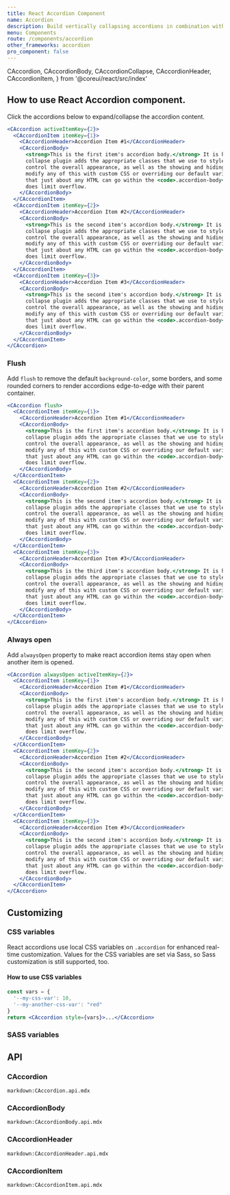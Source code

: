 ```yaml
---
title: React Accordion Component
name: Accordion
description: Build vertically collapsing accordions in combination with our React Accordion component.
menu: Components
route: /components/accordion
other_frameworks: accordion
pro_component: false
---
```



  CAccordion,
  CAccordionBody,
  CAccordionCollapse,
  CAccordionHeader,
  CAccordionItem,
} from '@coreui/react/src/index'

## How to use React Accordion component.

Click the accordions below to expand/collapse the accordion content.

```jsx preview
<CAccordion activeItemKey={2}>
  <CAccordionItem itemKey={1}>
    <CAccordionHeader>Accordion Item #1</CAccordionHeader>
    <CAccordionBody>
      <strong>This is the first item's accordion body.</strong> It is hidden by default, until the
      collapse plugin adds the appropriate classes that we use to style each element. These classes
      control the overall appearance, as well as the showing and hiding via CSS transitions. You can
      modify any of this with custom CSS or overriding our default variables. It's also worth noting
      that just about any HTML can go within the <code>.accordion-body</code>, though the transition
      does limit overflow.
    </CAccordionBody>
  </CAccordionItem>
  <CAccordionItem itemKey={2}>
    <CAccordionHeader>Accordion Item #2</CAccordionHeader>
    <CAccordionBody>
      <strong>This is the second item's accordion body.</strong> It is hidden by default, until the
      collapse plugin adds the appropriate classes that we use to style each element. These classes
      control the overall appearance, as well as the showing and hiding via CSS transitions. You can
      modify any of this with custom CSS or overriding our default variables. It's also worth noting
      that just about any HTML can go within the <code>.accordion-body</code>, though the transition
      does limit overflow.
    </CAccordionBody>
  </CAccordionItem>
  <CAccordionItem itemKey={3}>
    <CAccordionHeader>Accordion Item #3</CAccordionHeader>
    <CAccordionBody>
      <strong>This is the second item's accordion body.</strong> It is hidden by default, until the
      collapse plugin adds the appropriate classes that we use to style each element. These classes
      control the overall appearance, as well as the showing and hiding via CSS transitions. You can
      modify any of this with custom CSS or overriding our default variables. It's also worth noting
      that just about any HTML can go within the <code>.accordion-body</code>, though the transition
      does limit overflow.
    </CAccordionBody>
  </CAccordionItem>
</CAccordion>
```

### Flush

Add `flush` to remove the default `background-color`, some borders, and some rounded corners to render accordions edge-to-edge with their parent container.

```jsx preview
<CAccordion flush>
  <CAccordionItem itemKey={1}>
    <CAccordionHeader>Accordion Item #1</CAccordionHeader>
    <CAccordionBody>
      <strong>This is the first item's accordion body.</strong> It is hidden by default, until the
      collapse plugin adds the appropriate classes that we use to style each element. These classes
      control the overall appearance, as well as the showing and hiding via CSS transitions. You can
      modify any of this with custom CSS or overriding our default variables. It's also worth noting
      that just about any HTML can go within the <code>.accordion-body</code>, though the transition
      does limit overflow.
    </CAccordionBody>
  </CAccordionItem>
  <CAccordionItem itemKey={2}>
    <CAccordionHeader>Accordion Item #2</CAccordionHeader>
    <CAccordionBody>
      <strong>This is the second item's accordion body.</strong> It is hidden by default, until the
      collapse plugin adds the appropriate classes that we use to style each element. These classes
      control the overall appearance, as well as the showing and hiding via CSS transitions. You can
      modify any of this with custom CSS or overriding our default variables. It's also worth noting
      that just about any HTML can go within the <code>.accordion-body</code>, though the transition
      does limit overflow.
    </CAccordionBody>
  </CAccordionItem>
  <CAccordionItem itemKey={3}>
    <CAccordionHeader>Accordion Item #3</CAccordionHeader>
    <CAccordionBody>
      <strong>This is the third item's accordion body.</strong> It is hidden by default, until the
      collapse plugin adds the appropriate classes that we use to style each element. These classes
      control the overall appearance, as well as the showing and hiding via CSS transitions. You can
      modify any of this with custom CSS or overriding our default variables. It's also worth noting
      that just about any HTML can go within the <code>.accordion-body</code>, though the transition
      does limit overflow.
    </CAccordionBody>
  </CAccordionItem>
</CAccordion>
```

### Always open

Add `alwaysOpen` property to make react accordion items stay open when another item is opened.

```jsx preview
<CAccordion alwaysOpen activeItemKey={2}>
  <CAccordionItem itemKey={1}>
    <CAccordionHeader>Accordion Item #1</CAccordionHeader>
    <CAccordionBody>
      <strong>This is the first item's accordion body.</strong> It is hidden by default, until the
      collapse plugin adds the appropriate classes that we use to style each element. These classes
      control the overall appearance, as well as the showing and hiding via CSS transitions. You can
      modify any of this with custom CSS or overriding our default variables. It's also worth noting
      that just about any HTML can go within the <code>.accordion-body</code>, though the transition
      does limit overflow.
    </CAccordionBody>
  </CAccordionItem>
  <CAccordionItem itemKey={2}>
    <CAccordionHeader>Accordion Item #2</CAccordionHeader>
    <CAccordionBody>
      <strong>This is the second item's accordion body.</strong> It is hidden by default, until the
      collapse plugin adds the appropriate classes that we use to style each element. These classes
      control the overall appearance, as well as the showing and hiding via CSS transitions. You can
      modify any of this with custom CSS or overriding our default variables. It's also worth noting
      that just about any HTML can go within the <code>.accordion-body</code>, though the transition
      does limit overflow.
    </CAccordionBody>
  </CAccordionItem>
  <CAccordionItem itemKey={3}>
    <CAccordionHeader>Accordion Item #3</CAccordionHeader>
    <CAccordionBody>
      <strong>This is the second item's accordion body.</strong> It is hidden by default, until the
      collapse plugin adds the appropriate classes that we use to style each element. These classes
      control the overall appearance, as well as the showing and hiding via CSS transitions. You can
      modify any of this with custom CSS or overriding our default variables. It's also worth noting
      that just about any HTML can go within the <code>.accordion-body</code>, though the transition
      does limit overflow.
    </CAccordionBody>
  </CAccordionItem>
</CAccordion>
```

## Customizing

### CSS variables

React accordions use local CSS variables on `.accordion` for enhanced real-time customization. Values for the CSS variables are set via Sass, so Sass customization is still supported, too.

<ScssDocs file="_accordion.scss" capture="accordion-css-vars"/>

#### How to use CSS variables

```jsx
const vars = { 
  '--my-css-var': 10,
  '--my-another-css-var': "red" 
}
return <CAccordion style={vars}>...</CAccordion>
```

### SASS variables

<ScssDocs file="_variables.scss" capture="accordion-variables"/>

## API

### CAccordion

`markdown:CAccordion.api.mdx`

### CAccordionBody

`markdown:CAccordionBody.api.mdx`

### CAccordionHeader

`markdown:CAccordionHeader.api.mdx`

### CAccordionItem

`markdown:CAccordionItem.api.mdx`
